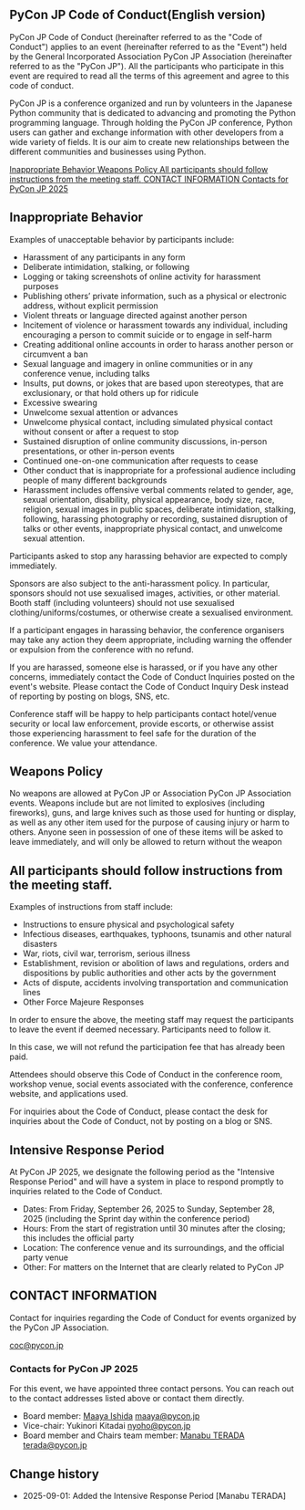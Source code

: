 
## PyCon JP Code of Conduct(English version)

PyCon JP Code of Conduct (hereinafter referred to as the "Code of Conduct") applies to an event (hereinafter referred to as the "Event") held by the General Incorporated Association PyCon JP Association (hereinafter referred to as the "PyCon JP").
All the participants who participate in this event are required to read all the terms of this agreement and agree to this code of conduct.

PyCon JP is a conference organized and run by volunteers in the Japanese Python community that is dedicated to advancing and promoting the Python programming language.
Through holding the PyCon JP conference, Python users can gather and exchange information with other developers from a wide variety of fields.
It is our aim to create new relationships between the different communities and businesses using Python.

<div className="bg-[#FAFAFA] border border-[#0000001A] rounded-2xl p-5 mt-15">
  <div className="lg:grid grid-cols-2 gap-x-4 gap-y-2">
    <a href="#harassment_prohibited" className="flex justify-between items-center border-b border-gray-300 py-3 pr-2 no-underline">
      <span className="font-bold">Inappropriate Behavior</span>
      <span><FontAwesomeIcon icon={faArrowDown}/></span>
    </a>
    <a href="#weapons_prohibited" className="flex justify-between items-center border-b border-gray-300 py-3 pr-2 no-underline">
      <span className="font-bold">Weapons Policy</span>
      <span><FontAwesomeIcon icon={faArrowDown}/></span>
    </a>
    <a href="#follow_staff_instructions" className="col-span-2 flex justify-between items-center border-b border-gray-300 py-3 pr-2 no-underline">
      <span className="font-bold">All participants should follow instructions from the meeting staff.</span>
      <span><FontAwesomeIcon icon={faArrowDown}/></span>
    </a>
    <a href="#contact_information" className="flex justify-between items-center border-b border-gray-300 py-3 pr-2 no-underline">
      <span className="font-bold">CONTACT INFORMATION</span>
      <span><FontAwesomeIcon icon={faArrowDown}/></span>
    </a>
    <a href="#pyconjp2025_contacts" className="flex justify-between items-center border-b border-gray-300 py-3 pr-2 no-underline">
      <span className="font-bold">Contacts for PyCon JP 2025</span>
      <span><FontAwesomeIcon icon={faArrowDown}/></span>
    </a>
  </div>
</div>

<h2 id="harassment_prohibited">Inappropriate Behavior</h2>

Examples of unacceptable behavior by participants include:

* Harassment of any participants in any form
* Deliberate intimidation, stalking, or following
* Logging or taking screenshots of online activity for harassment purposes
* Publishing others’ private information, such as a physical or electronic address, without explicit permission
* Violent threats or language directed against another person
* Incitement of violence or harassment towards any individual, including encouraging a person to commit suicide or to engage in self-harm
* Creating additional online accounts in order to harass another person or circumvent a ban
* Sexual language and imagery in online communities or in any conference venue, including talks
* Insults, put downs, or jokes that are based upon stereotypes, that are exclusionary, or that hold others up for ridicule
* Excessive swearing
* Unwelcome sexual attention or advances
* Unwelcome physical contact, including simulated physical contact without consent or after a request to stop
* Sustained disruption of online community discussions, in-person presentations, or other in-person events
* Continued one-on-one communication after requests to cease
* Other conduct that is inappropriate for a professional audience including people of many different backgrounds
* Harassment includes offensive verbal comments related to gender, age, sexual orientation, disability, physical appearance, body size, race, religion, sexual images in public spaces, deliberate intimidation, stalking, following, harassing photography or recording, sustained disruption of talks or other events, inappropriate physical contact, and unwelcome sexual attention.

Participants asked to stop any harassing behavior are expected to comply immediately.

Sponsors are also subject to the anti-harassment policy.
In particular, sponsors should not use sexualised images, activities, or other material.
Booth staff (including volunteers) should not use sexualised clothing/uniforms/costumes, or otherwise create a sexualised environment.

If a participant engages in harassing behavior, the conference organisers may take any action they deem appropriate, including warning the offender or expulsion from the conference with no refund.

If you are harassed, someone else is harassed, or if you have any other concerns, immediately contact the Code of Conduct Inquiries posted on the event's website.
Please contact the Code of Conduct Inquiry Desk instead of reporting by posting on blogs, SNS, etc.

Conference staff will be happy to help participants contact hotel/venue security or local law enforcement, provide escorts, or otherwise assist those experiencing harassment to feel safe for the duration of the conference.
We value your attendance.

<h2 id="weapons_prohibited">Weapons Policy</h2>

No weapons are allowed at PyCon JP or Association PyCon JP Association events.
Weapons include but are not limited to explosives (including fireworks), guns, and large knives such as those used for hunting or display, as well as any other item used for the purpose of causing injury or harm to others.
Anyone seen in possession of one of these items will be asked to leave immediately, and will only be allowed to return without the weapon

<h2 id="follow_staff_instructions">All participants should follow instructions from the meeting staff.</h2>

Examples of instructions from staff include:

* Instructions to ensure physical and psychological safety
* Infectious diseases, earthquakes, typhoons, tsunamis and other natural disasters
* War, riots, civil war, terrorism, serious illness
* Establishment, revision or abolition of laws and regulations, orders and dispositions by public authorities and other acts by the government
* Acts of dispute, accidents involving transportation and communication lines
* Other Force Majeure Responses

In order to ensure the above, the meeting staff may request the participants to leave the event if deemed necessary.
Participants need to follow it.

In this case, we will not refund the participation fee that has already been paid.

Attendees should observe this Code of Conduct in the conference room, workshop venue, social events associated with the conference, conference website, and applications used.

For inquiries about the Code of Conduct, please contact the desk for inquiries about the Code of Conduct, not by posting on a blog or SNS.

<h2 id="intensive_period">Intensive Response Period</h2>

At PyCon JP 2025, we designate the following period as the "Intensive Response Period" and will have a system in place to respond promptly to inquiries related to the Code of Conduct.

* Dates: From Friday, September 26, 2025 to Sunday, September 28, 2025 (including the Sprint day within the conference period)
* Hours: From the start of registration until 30 minutes after the closing; this includes the official party
* Location: The conference venue and its surroundings, and the official party venue
* Other: For matters on the Internet that are clearly related to PyCon JP

<h2 id="contact_information">CONTACT INFORMATION</h2>

Contact for inquiries regarding the Code of Conduct for events organized by the PyCon JP Association.

[coc@pycon.jp](mailto:coc@pycon.jp)

<h3 id="pyconjp2025_contacts">Contacts for PyCon JP 2025</h3>

For this event, we have appointed three contact persons. You can reach out to the contact addresses listed above or contact them directly.

* Board member: [Maaya Ishida](https://www.pycon.jp/committee/board.html#maaya-ishida) [maaya@pycon.jp](mailto:maaya@pycon.jp)
* Vice-chair: <Link href="/en/members/nyoho">Yukinori Kitadai</Link> [nyoho@pycon.jp](mailto:nyoho@pycon.jp)
* Board member and Chairs team member: [Manabu TERADA](https://www.pycon.jp/committee/board.html#manabu-terada) [terada@pycon.jp](mailto:terada@pycon.jp)


<h2 id="coc_change_history">Change history</h2>

* 2025-09-01: Added the Intensive Response Period [Manabu TERADA]
